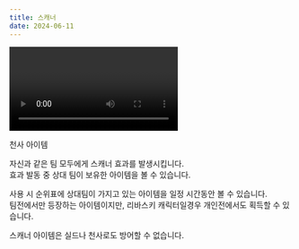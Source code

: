 ```yaml
---
title: 스캐너
date: 2024-06-11
---
```


<Division className="mdRatio">
	<Video fileName="item/Item_Scanner.mp4" />
</Division>

<Sprite className="item" backgroundPosition="-241px -91px">천사 아이템</Sprite>

<Bq>자신과 같은 팀 모두에게 스캐너 효과를 발생시킵니다. <br/>
효과 발동 중 상대 팀이 보유한 아이템을 볼 수 있습니다.</Bq>

사용 시 순위표에 상대팀이 가지고 있는 아이템을 일정 시간동안 볼 수 있습니다. <br/>
팀전에서만 등장하는 아이템이지만, 리바스키 캐릭터일경우 개인전에서도 획득할 수 있습니다.

<Division className="mdTip">
    <Paragraph className="mdTipText">스캐너 아이템은 실드나 천사로도 방어할 수 없습니다.</Paragraph>
</Division>
